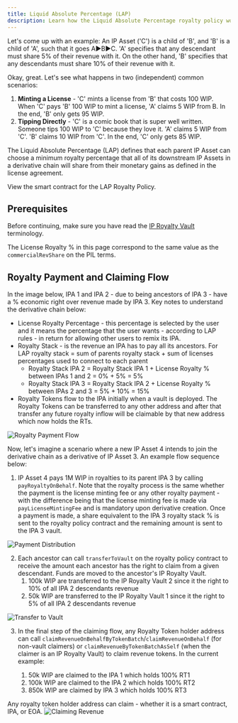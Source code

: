 ```yaml
---
title: Liquid Absolute Percentage (LAP)
description: Learn how the Liquid Absolute Percentage royalty policy works.
---
```


<Accordion title="Skip the Read - 1 Minute Summary" icon="circle-info">
  Let's come up with an example: An IP Asset ('C') is a child of 'B', and 'B' is a child of 'A', such that it goes A▶️B▶️C. 'A' specifies that any descendant must share 5% of their revenue with it. On the other hand, 'B' specifies that any descendants must share 10% of their revenue with it.

Okay, great. Let's see what happens in two (independent) common scenarios:

1. **Minting a License** - 'C' mints a license from 'B' that costs 100 WIP. When 'C' pays 'B' 100 WIP to mint a license, 'A' claims 5 WIP from B. In the end, 'B' only gets 95 WIP.
2. **Tipping Directly** - 'C' is a comic book that is super well written. Someone tips 100 WIP to 'C' because they love it. 'A' claims 5 WIP from 'C'. 'B' claims 10 WIP from 'C'. In the end, 'C' only gets 85 WIP.

</Accordion>

The Liquid Absolute Percentage (LAP) defines that each parent IP Asset can choose a minimum royalty percentage that all of its downstream IP Assets in a derivative chain will share from their monetary gains as defined in the license agreement.

<CardGroup cols={1}>
  <Card
    title="RoyaltyPolicyLAP.sol"
    href="https://github.com/storyprotocol/protocol-core-v1/blob/main/contracts/modules/royalty/policies/LAP/RoyaltyPolicyLAP.sol"
    icon="scroll"
    color="#ccb092"
  >
    View the smart contract for the LAP Royalty Policy.
  </Card>
</CardGroup>

## Prerequisites

Before continuing, make sure you have read the [IP Royalty Vault](/concepts/royalty-module/ip-royalty-vault) terminology.

The License Royalty % in this page correspond to the same value as the `commercialRevShare` on the PIL terms.

## Royalty Payment and Claiming Flow

In the image below, IPA 1 and IPA 2 - due to being ancestors of IPA 3 - have a % economic right over revenue made by IPA 3. Key notes to understand the derivative chain below:

- License Royalty Percentage - this percentage is selected by the user and it means the percentage that the user wants - according to LAP rules - in return for allowing other users to remix its IPA.
- Royalty Stack - is the revenue an IPA has to pay all its ancestors. For LAP royalty stack = sum of parents royalty stack + sum of licenses percentages used to connect to each parent
  - Royalty Stack IPA 2 = Royalty Stack IPA 1 + License Royalty % between IPAs 1 and 2 = 0% + 5% = 5%
  - Royalty Stack IPA 3 = Royalty Stack IPA 2 + License Royalty % between IPAs 2 and 3 = 5% + 10% = 15%
- Royalty Tokens flow to the IPA initially when a vault is deployed. The Royalty Tokens can be transferred to any other address and after that transfer any future royalty inflow will be claimable by that new address which now holds the RTs.

<Frame>
  <img src="/images/concepts/lap-0.png" alt="Royalty Payment Flow" />
</Frame>

Now, let's imagine a scenario where a new IP Asset 4 intends to join the derivative chain as a derivative of IP Asset 3. An example flow sequence below:

1. IP Asset 4 pays 1M WIP in royalties to its parent IPA 3 by calling `payRoyaltyOnBehalf`. Note that the royalty process is the same whether the payment is the license minting fee or any other royalty payment - with the difference being that the license minting fee is made via `payLicenseMintingFee` and is mandatory upon derivative creation. Once a payment is made, a share equivalent to the IPA 3 royalty stack % is sent to the royalty policy contract and the remaining amount is sent to the IPA 3 vault.

<Frame>
  <img src="/images/concepts/lap-1.png" alt="Payment Distribution" />
</Frame>

2. Each ancestor can call `transferToVault` on the royalty policy contract to receive the amount each ancestor has the right to claim from a given descendant. Funds are moved to the ancestor's IP Royalty Vault.
   1. 100k WIP are transferred to the IP Royalty Vault 2 since it the right to 10% of all IPA 2 descendants revenue
   2. 50k WIP are transferred to the IP Royalty Vault 1 since it the right to 5% of all IPA 2 descendants revenue

<Frame>
  <img src="/images/concepts/lap-2.png" alt="Transfer to Vault" />
</Frame>

3. In the final step of the claiming flow, any Royalty Token holder address can call `claimRevenueOnBehalfByTokenBatch`/`claimRevenueOnBehalf` (for non-vault claimers) or `claimRevenueByTokenBatchAsSelf` (when the claimer is an IP Royalty Vault) to claim revenue tokens. In the current example:

   1. 50k WIP are claimed to the IPA 1 which holds 100% RT1
   2. 100k WIP are claimed to the IPA 2 which holds 100% RT2
   3. 850k WIP are claimed by IPA 3 which holds 100% RT3

<Note>
  Any royalty token holder address can claim - whether it is a smart contract,
  IPA, or EOA.
</Note>

<Frame>
  <img src="/images/concepts/lap-3.png" alt="Claiming Revenue" />
</Frame>
